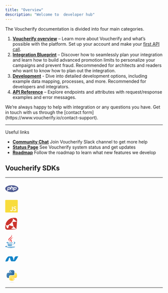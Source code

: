 ```yaml
---
title: "Overview"
description: "Welcome to  developer hub"
---
```


The Voucherify documentation is divided into four main categories.

1. **[Voucherify overview](./welcome-to-voucherify.mdx)** – Learn more about Voucherify and what’s possible with the platform. Set up your account and make your [first API call](/docs/getting-started).
2. **[Integration Blueprint](./integration-overview.mdx)** – Discover how to seamlessly plan your integration and learn how to build advanced promotion limits to personalize your campaigns and prevent fraud. Recommended for architects and readers who want to know how to plan out the integration.
3. **[Development](./welcome.mdx)** - Dive into detailed development options, including example data mapping, processes, and more. Recommended for developers and integrators.
4. **[API Reference](./introduction-1.mdx)** – Explore endpoints and attributes with request/response examples and error messages.

<Callout icon="notebook" color="#2196F3" iconType="regular">
  We’re always happy to help with integration or any questions you have. Get in touch with us through the [contact form](https://www.voucherify.io/contact-support).
</Callout>

***

Useful links

* [**Community Chat**](https://www.voucherify.io/community) Join Voucherify Slack channel to get more help
* [**Status Page**](https://status.voucherify.io/) See Voucherify system status and get updates
* [**Roadmap**](https://roadmap.voucherify.io/tabs/4-under-development) Follow the roadmap to learn what new features we develop

## Voucherify SDKs

***

<a href="https://github.com/rspective/voucherify-php-sdk" target="_blank"><svg xmlns="http://www.w3.org/2000/svg" width="42" height="42" viewBox="0 0 68 42" enable-background="new 0 0 68 42"><g fill="#4F5B93"><path d="M51 15.7h-2.8l-1.5 7.9h2.5c1.7 0 2.8-.3 3.7-.9.8-.6 1.4-1.7 1.7-3.1.3-1.4.2-2.4-.4-2.9-.6-.8-1.6-1-3.2-1m-31.7 0h-2.8L15 23.6h2.4c1.7 0 2.8-.3 3.7-.9s1.4-1.7 1.7-3.1c.3-1.4.2-2.4-.4-2.9-.5-.8-1.5-1-3.1-1"></path><path d="M34 3.6C15.3 3.6 0 11.4 0 21s15.2 17.4 34 17.4c18.7 0 34-7.8 34-17.4 0-9.6-15.3-17.4-34-17.4zm-9.6 20.8c-.8.7-1.7 1.3-2.7 1.7-1 .4-2.3.5-3.8.5h-3.5l-.9 5.1h-4l3.6-18.8H21c2.4 0 4 .6 5.1 1.8 1.1 1.3 1.4 3 1 5.2-.2.9-.5 1.7-.9 2.5-.6.6-1.1 1.4-1.8 2zm11.8 2.1l1.6-8.4c.2-.9.1-1.6-.2-1.9-.3-.4-1-.6-2-.6h-3.2l-2 10.8h-4L30 7.6h4l-.9 5.1h3.6c2.3 0 3.9.4 4.7 1.2s1.1 2.1.7 3.9l-1.7 8.7h-4.2zm22.4-6.7c-.2.9-.5 1.7-.9 2.5-.5.7-1 1.5-1.7 2.1-.8.7-1.7 1.3-2.7 1.7-1 .3-2.3.5-3.8.5H46l-.9 5.1h-4l3.6-18.8h7.8c2.4 0 4 .6 5.1 1.8 1.1 1.1 1.5 2.8 1 5.1z"></path></g></svg></a>
  
<a href="https://github.com/voucherifyio/voucherify-js-sdk" target="_blank"><svg xmlns="http://www.w3.org/2000/svg" width="40" height="42" viewBox="0 0 40 42" enable-background="new 0 0 40 42"><path fill="#F8DC3C" d="M38.3 1H1.7C.8 1 0 1.8 0 2.7v36.5c0 1 .8 1.7 1.7 1.7h36.5c1 0 1.7-.8 1.7-1.7V2.7c.1-.9-.7-1.7-1.6-1.7zM23.9 31.8c0 .5-.1 1-.2 1.7-.1.5-.3 1.1-.6 1.6s-.7.9-1.3 1.2c-.5.3-1.2.4-2.1.4-1.1 0-2-.3-2.7-.9-.7-.6-1.1-1.3-1.4-2.3l2.3-.6c.1.4.3.8.6 1.1.3.3.7.4 1.1.4.3 0 .6-.1.9-.2.3-.1.4-.3.5-.5.1-.3.2-.5.3-.9s.1-.7.1-1.1v-9.4h2.5v9.5zm11.3 2.3c-.3.5-.6 1-1.1 1.4-.4.3-1 .6-1.7.9-.6.2-1.3.3-1.9.3-.9 0-1.8-.2-2.7-.5-.9-.3-1.6-.9-2.1-1.5l1.7-1.7c.3.4.8.9 1.4 1.1.6.3 1.1.4 1.7.4.3 0 .6 0 .9-.1.3-.1.6-.2.8-.3.3-.2.4-.3.6-.6.2-.3.3-.6.3-1 0-.3-.1-.7-.3-1-.2-.3-.4-.4-.7-.6-.3-.2-.6-.3-1-.4-.4-.1-.8-.3-1.2-.4-.4-.2-.9-.3-1.3-.4-.4-.2-.8-.4-1.1-.7-.3-.3-.6-.7-.8-1.1-.2-.4-.3-1-.3-1.7s.2-1.3.4-1.8c.3-.5.7-1 1.1-1.3.4-.3 1-.6 1.7-.8.6-.2 1.2-.3 1.8-.3.7 0 1.4.1 2.2.3.7.3 1.4.6 1.9 1.1l-1.7 1.7c-.3-.3-.6-.6-1.1-.9-.5-.3-1-.3-1.5-.3-.3 0-.6 0-.9.1-.3.1-.5.2-.8.3-.3.2-.4.3-.6.6-.2.3-.3.5-.3.9s.1.6.2.8c.2.3.3.4.5.6.3.2.5.3.9.4.3.1.7.3 1 .3.4.2.9.3 1.4.5.5.2 1 .4 1.3.7.4.3.7.7 1 1.1s.3 1 .3 1.7c.5 1 .3 1.7 0 2.2z"></path></svg></a>

<a href="https://github.com/rspective/voucherify-ruby-sdk" target="_blank"><svg xmlns="http://www.w3.org/2000/svg" width="38" height="42" viewBox="0 0 38 42" enable-background="new 0 0 38 42"><path fill="#CC342D" d="M1.4 21.6c.3-.8.5-2.3 1.2-3.6 3.2-6.5 8.2-11.2 14.7-14.1 1.3-.6 2.8-.8 4.2-.8 1.8 0 2.9 1.2 3.1 3 .1.9.1 1.9-.3 2.8-3.1 8.4-9 14-17.4 17.2-.3.1-.7.2-1 .2-2.7.5-4.5-1.1-4.5-4.7zm21.8-6.3c4.5-.3 9.1-.7 13.8-1l-.8-.8C32.1 10.3 28 7 23.9 3.6c-.4-.3-.7-.8-1.2-1.6h4.6c1.7 0 3.5-.2 5.1.2 3.6.7 5.6 3 5.5 6.7-.1 3.5-.4 6.9-.7 10.4-.4 5.3-.8 10.5-1.2 15.8-.1.9-.2 1.9-.3 2.9-1.9-1.7-3.7-3.4-5.6-5-.3-.3-.4-.5-.7-.7-2.2-1.4-3.1-3.5-3.6-6.1-.7-3.3-1.6-6.6-2.4-9.9-.1-.2-.1-.5-.2-1zM6 35.5c1-.2 1.9-.2 2.8-.4.3-.1.8-.5.8-.8.8-2.6 1.6-5.2 2.4-7.9.1-.3.2-.4.3-.8 4.8 1.5 9.5 3 14.4 4.6-2.5 2.6-5.2 4.7-8.3 6.7 5.4.4 10.8.8 16.1 1.3v.2c-1.2.1-2.4.2-3.5.3-6.8.4-13.6.9-20.5 1.3-1.1-.1-2.2 0-3.3 0-4.6-.1-7.2-2.6-7.2-7.2 0-2.6.3-5.2.4-7.8 0-.2.3-.3.4-.6.3.2.6.3.7.6l4 9.6c.2.3.3.5.5.9z"></path></svg></a>

<a href="https://github.com/rspective/voucherify-java-sdk" target="_blank"><svg xmlns="http://www.w3.org/2000/svg" width="32" height="42" viewBox="0 0 32 42" enable-background="new 0 0 32 42"> <path fill="#E92D2F" stroke="#E92D2F" stroke-width=".094" stroke-miterlimit="10" d="M20.2 0c.9 1.1 1.3 2.7 1 4-.3 1.6-1.2 3-2.2 4.2-.8 1-1.8 1.8-2.8 2.7-1.2.9-2.3 1.9-3 3.3-.6 1.1-.8 2.4-.3 3.5.7 2 2.3 3.4 3.2 5.3-.9-.8-1.9-1.8-2.8-2.7-.9-1-1.8-2-2.4-3.3-.4-.8-.6-1.8-.3-2.8.3-.9.9-1.7 1.6-2.4 1.8-1.8 4.1-3.2 6-5.1 1-1 1.8-2.3 2.1-3.7.2-.9.1-2-.1-3zm-1.5 11.7c2-1.4 4.3-2.4 6.6-3.1-1.8 1.2-3.8 2.3-5.4 3.8-.6.6-1.2 1.2-1.4 2-.2.6-.1 1.3.1 1.8.4 1 1.2 1.8 1.7 2.7.5.8.6 1.8.2 2.6-.5 1.2-1.6 2.1-2.7 2.8-.2.1-.3.3-.4.3.8-.7 1.3-1.6 1.3-2.6 0-.8-.4-1.4-.9-1.9-1-1.2-1.8-2.8-1.7-4.4.1-1.8 1.3-3.1 2.6-4z"></path> <path fill="#0774BA" stroke="#0774BA" stroke-width=".094" stroke-miterlimit="10" d="M25.7 23.5c.4-.5 1.1-.7 1.8-.8 1.1-.2 2.3.2 3 .8.7.6 1.1 1.5.9 2.4-.2 1.1-.8 1.9-1.7 2.6-1.4 1.2-3.2 1.8-5 2.3l.3-.3c1.3-.8 2.7-1.6 3.7-2.8.6-.8 1.1-1.7.8-2.7-.2-1.1-1.3-1.9-2.4-2-.4.2-.9.3-1.4.5zm-20.6.9c1.8-.8 3.9-1.3 6-1.3-1.2.3-2.4.7-3.5 1.2-.3.2-.6.3-.8.6 0 .1.2.3.3.3.7.3 1.4.3 2.2.4 2.6.2 5.2.1 7.9-.1 2.6-.2 5.1-.5 7.6-.9-.6.3-1.2.5-1.7.8-.3.2-.6.3-.9.3-3.1.7-6.4.9-9.6.9-1.3 0-2.4 0-3.7-.1-1.3-.1-2.8-.2-4.1-.6-.2.1-.5 0-.8-.3-.2-.1-.2-.3 0-.5.3-.3.7-.5 1.1-.7zm2.5 4.4c.5-.4 1.2-.7 1.8-.8-.2.3-.5.5-.5.8 0 .3.2.4.3.5.3.2.8.3 1.1.3 1.9.2 3.9.3 6 .2 1.8-.1 3.6-.4 5.4-.7.5.4 1.1.8 1.7 1.1-2.2.7-4.4 1-6.6 1.2-2.1.2-4.3.2-6.4-.2-.8-.2-1.7-.3-2.4-.8-.3-.2-.7-.4-.8-.8 0-.4.1-.6.4-.8zm1.1 4.4c.5-.4 1.1-.6 1.6-.8-.2.2-.5.4-.3.7.3.3.8.4 1.2.5 1.8.3 3.4.3 5.2.3 1.3-.1 2.6-.3 3.9-.5.8.4 1.5.8 2.3 1.1-1.2.5-2.5.9-3.8 1.2-2.2.4-4.4.4-6.6.1-1-.2-1.9-.4-2.9-.8-.3-.2-.7-.4-.8-.8-.2-.4 0-.8.2-1zm-5.6 2.9c.9-.3 1.9-.6 2.9-.6.4 0 .8 0 1.2.3-1.2.1-2.4.3-3.4.9-.3.2-.5.3-.6.6 0 .3.3.4.6.5 1.5.6 3.1.8 4.6.9 4.6.4 9.3.3 13.9-.2 1.8-.2 3.5-.4 5.2-.8.5-.2 1.2-.3 1.5-.8.3-.3.1-.7-.2-.9.3.2.8.4.8.9-.2.5-.7.8-1 1-1.3.7-2.8 1-4.2 1.3-4.2.8-8.4 1-12.7.8-3.2-.1-6.4-.4-9.6-.9-.6-.2-1.2-.3-1.6-.7-.3-.3 0-.8.3-.9.6-.7 1.5-1.1 2.3-1.4zm25.5 3.5c1-.3 2.1-.8 2.9-1.6-.2.9-.9 1.5-1.7 1.9-1.4.8-3.1 1.1-4.7 1.4-3.4.5-6.9.7-10.3.6-2.4-.1-4.8-.2-7.1-.7-.6-.2-1.2-.3-1.7-.6 2.1.3 4.2.5 6.3.6 3.4.1 6.9 0 10.3-.4 2-.2 4-.6 6-1.2z"></path></svg></a>

<a href="https://github.com/voucherifyio/voucherify-dotNET-sdk" target="_blank"><svg xmlns="http://www.w3.org/2000/svg" viewBox="0 0 128 128" width="42" height="42"><path fill-rule="evenodd" clip-rule="evenodd" fill="#1384C8" d="M82.108 78.432c.479-1.232 1.022-2.445 1.427-3.701 2.288-7.097 4.554-14.2 6.805-21.309.865-2.731 1.813-5.42 3.515-7.767 2.692-3.709 6.442-5.652 10.88-6.331 1.741-.266 3.518-.389 5.28-.406 5.267-.05 10.536-.015 15.804-.01.28 0 .56.029.957.052-.129.304-.199.525-.311.724-1.955 3.494-3.872 7.009-5.885 10.468-3.505 6.022-7.016 12.042-10.631 17.998-2.319 3.819-4.834 7.52-7.687 10.974-2.105 2.548-4.321 4.984-7.146 6.77-1.925 1.217-3.981 1.929-6.315 1.917-8.278-.045-16.556-.012-24.834-.024-2.461-.004-4.568-.941-6.356-2.603-2.563-2.381-4.093-5.412-5.345-8.608-2.284-5.835-3.563-11.951-5.031-18.014-.688-2.838-1.47-5.654-2.215-8.478-.048-.183-.142-.354-.25-.617l-.577.542c-3.228 3.207-6.071 6.741-8.615 10.498-.693 1.024-.926 2.374-1.313 3.591-1.424 4.47-2.722 8.983-4.264 13.411-1.477 4.242-4.125 7.616-8.264 9.61-2.42 1.165-5.004 1.795-7.689 1.855-3.98.088-7.962.098-11.943.134-.952.009-.996-.069-.748-.99 1.707-6.338 3.87-12.514 6.58-18.492 2.794-6.167 6.085-12.048 10.231-17.419 2.823-3.657 5.941-7.031 9.843-9.582 1.979-1.293 4.083-2.315 6.477-2.584.394-.045.793-.073 1.189-.073 8.478-.004 16.956.082 25.433-.039 4.547-.065 7.839 1.855 10.304 5.515 1.533 2.276 2.63 4.761 3.553 7.328 1.861 5.178 3.018 10.547 4.325 15.878.748 3.051 1.581 6.081 2.379 9.12.06.228.157.446.238.668l.199-.006z"></path></svg></a>

<a href="https://github.com/voucherifyio/voucherify-python-sdk" target="_blank"><svg xmlns="http://www.w3.org/2000/svg" viewBox="0 0 128 128" width="42" height="42"><linearGradient id="a" gradientUnits="userSpaceOnUse" x1="70.252" y1="1237.476" x2="170.659" y2="1151.089" gradientTransform="matrix(.563 0 0 -.568 -29.215 707.817)"><stop offset="0" stop-color="#5A9FD4"></stop><stop offset="1" stop-color="#306998"></stop></linearGradient><path fill="url(#a)" d="M63.391 1.988c-4.222.02-8.252.379-11.8 1.007-10.45 1.846-12.346 5.71-12.346 12.837v9.411h24.693v3.137h-33.961c-7.176 0-13.46 4.313-15.426 12.521-2.268 9.405-2.368 15.275 0 25.096 1.755 7.311 5.947 12.519 13.124 12.519h8.491v-11.282c0-8.151 7.051-15.34 15.426-15.34h24.665c6.866 0 12.346-5.654 12.346-12.548v-23.513c0-6.693-5.646-11.72-12.346-12.837-4.244-.706-8.645-1.027-12.866-1.008zm-13.354 7.569c2.55 0 4.634 2.117 4.634 4.721 0 2.593-2.083 4.69-4.634 4.69-2.56 0-4.633-2.097-4.633-4.69-.001-2.604 2.073-4.721 4.633-4.721z"></path><linearGradient id="b" gradientUnits="userSpaceOnUse" x1="209.474" y1="1098.811" x2="173.62" y2="1149.537" gradientTransform="matrix(.563 0 0 -.568 -29.215 707.817)"><stop offset="0" stop-color="#FFD43B"></stop><stop offset="1" stop-color="#FFE873"></stop></linearGradient><path fill="url(#b)" d="M91.682 28.38v10.966c0 8.5-7.208 15.655-15.426 15.655h-24.665c-6.756 0-12.346 5.783-12.346 12.549v23.515c0 6.691 5.818 10.628 12.346 12.547 7.816 2.297 15.312 2.713 24.665 0 6.216-1.801 12.346-5.423 12.346-12.547v-9.412h-24.664v-3.138h37.012c7.176 0 9.852-5.005 12.348-12.519 2.578-7.735 2.467-15.174 0-25.096-1.774-7.145-5.161-12.521-12.348-12.521h-9.268zm-13.873 59.547c2.561 0 4.634 2.097 4.634 4.692 0 2.602-2.074 4.719-4.634 4.719-2.55 0-4.633-2.117-4.633-4.719 0-2.595 2.083-4.692 4.633-4.692z"></path><radialGradient id="c" cx="1825.678" cy="444.45" r="26.743" gradientTransform="matrix(0 -.24 -1.055 0 532.979 557.576)" gradientUnits="userSpaceOnUse"><stop offset="0" stop-color="#B8B8B8" stop-opacity=".498"></stop><stop offset="1" stop-color="#7F7F7F" stop-opacity="0"></stop></radialGradient><path opacity=".444" fill="url(#c)" enable-background="new" d="M97.309 119.597c0 3.543-14.816 6.416-33.091 6.416-18.276 0-33.092-2.873-33.092-6.416 0-3.544 14.815-6.417 33.092-6.417 18.275 0 33.091 2.872 33.091 6.417z"></path></svg></a>

***
